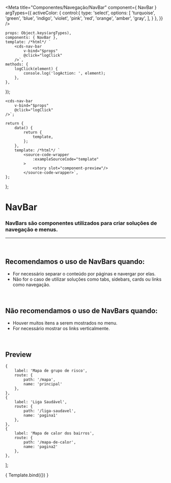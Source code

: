 
<Meta
	title="Componentes/Navegação/NavBar"
	component={ NavBar }
	argTypes={{
		activeColor: {
			control:{
				type: 'select',
				options: [
					'turquoise',
					'green',
					'blue',
					'indigo',
					'violet',
					'pink',
					'red',
					'orange',
					'amber',
					'gray',
				],
			}
		},
	}}
/>

	props: Object.keys(argTypes),
	components: { NavBar },
	template: /*html*/ `
		<cds-nav-bar
			v-bind="$props"
			@click="logClick"
		/>`,
	methods: {
		logClick(element) {
			console.log('logAction: ', element);
		},
	},
});

	<cds-nav-bar
		v-bind="$props"
		@click="logClick"
	/>`;

	return {
		data() {
			return {
				template,
			};
		},
		template: /*html*/ `
			<source-code-wrapper
				:exampleSourceCode="template"
			>
				<story slot="component-preview"/>
			</source-code-wrapper>`,
	};
};

# NavBar

### NavBars são componentes utilizados para criar soluções de navegação e menus.
---
<br />

## Recomendamos o uso de NavBars quando:
- For necessário separar o conteúdo por páginas e navergar por elas.
- Não for o caso de utilizar soluções como tabs, sidebars, cards ou links como navegação.

<br />

## Não recomendamos o uso de NavBars quando:
- Houver muitos itens a serem mostrados no menu.
- For necessário mostrar os links verticalmente.

<br />

## Preview

	{
		label: 'Mapa de grupo de risco',
		route: {
			path: '/mapa',
			name: 'principal'
		},
	},
	{
		label: 'Liga Saudável',
		route: {
			path: '/liga-saudavel',
			name: 'pagina1'
		},
	},
	{
		label: 'Mapa de calor dos bairros',
		route: {
			path: '/mapa-de-calor',
			name: 'pagina2'
		},
	},
];

<Canvas>
	<Story
		name="NavBar"
		decorators={[docsDecorator]}
		args={{
			items,
			activeItem: items[1],
		}}
	>
		{ Template.bind({}) }
	</Story>
</Canvas>

<ArgsTable story="NavBar" />
